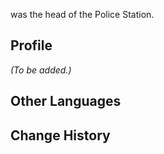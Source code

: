 {{stub|Needs info from Heizou's Hangout. Needs infobox relations. (and relations need to be linked back here)}}
{{Meta
<!-- Remove this template after adding the missing info -->
|missing_NPC_profile  = yes
}}
{{Character Infobox
|type             = Mentioned
|image            = <!-- NPC Takatsukasa Isamu.png -->
|deceased         = Past
|region           = Inazuma
|location         = Inazuma
|affiliation      = 

|ancestry         = <!-- Clan/family -->
|father           = 
|mother           = 
|spouse           = 
|sibling          = Takatsukasa Susumu
|child            = Takatsukasa Chika
|relative         = 
}}
{{Lang|'''Takatsukasa Isamu'''|ja=鷹司勇|ja_rm=Takatsukasa Isamu}} was the head of the Police Station.

==Profile==
<!-- Detailed story/lore information goes here. -->
''(To be added.)''

==Other Languages==
{{Other Languages
|default_hidden=1
|en      = Takatsukasa Isamu
|zhs     = 鹰司勇
|zhs_rm  = Yīngsī Yǒng
|zht     = 鷹司勇
|zht_rm  = Yīngsī Yǒng
|ja      = 鷹司勇
|ja_rm   = Takatsukasa Isamu
|ko      = //타카츠카사 이사무//
|es      = Takatsukasa Isamu
|fr      = Takatsukasa Isamu
|ru      = Такацукаса Исаму
|th      = Takatsukasa Isamu
|vi      = Takatsukasa Isamu
|de      = Takatsukasa Isamu
|id      = Takatsukasa Isamu
|pt      = Takatsukasa Isamu
|tr      = Takatsukasa Isamu
|it      = Takatsukasa Isamu
}}

==Change History==
{{Change History|introduced=2.8}}
<!--
==References==
{{Reflist}}
-->